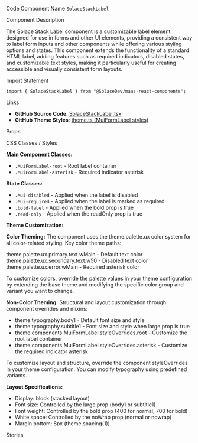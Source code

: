 
<Meta of={SolaceStackLabelStories} />

<Title>Stack Label</Title>

<Description of={SolaceStackLabelStories} />

<Subtitle>Code Component Name</Subtitle>
`SolaceStackLabel`

<Subtitle>Component Description</Subtitle>

The Solace Stack Label component is a customizable label element designed for use in forms and other UI elements, providing a consistent way to label form inputs and other components while offering various styling options and states. This component extends the functionality of a standard HTML label, adding features such as required indicators, disabled states, and customizable text styles, making it particularly useful for creating accessible and visually consistent form layouts.

<Subtitle>Import Statement</Subtitle>

```tsx
import { SolaceStackLabel } from "@SolaceDev/maas-react-components";
```

<Subtitle>Links</Subtitle>

- **GitHub Source Code**: [SolaceStackLabel.tsx](https://github.com/SolaceDev/maas-react-components/blob/main/src/components/form/SolaceStackLabel.tsx)
- **GitHub Theme Styles**: <a href="https://github.com/SolaceDev/maas-react-components/blob/main/src/resources/theme.ts#:~:text=MuiFormLabel" target="_blank">theme.ts (MuiFormLabel styles)</a>

<Subtitle>Props</Subtitle>

<ArgTypes of={SolaceStackLabelStories} />

<Subtitle>CSS Classes / Styles</Subtitle>

**Main Component Classes:**

- `.MuiFormLabel-root` - Root label container
- `.MuiFormLabel-asterisk` - Required indicator asterisk

**State Classes:**

- `.Mui-disabled` - Applied when the label is disabled
- `.Mui-required` - Applied when the label is marked as required
- `.bold-label` - Applied when the bold prop is true
- `.read-only` - Applied when the readOnly prop is true

**Theme Customization:**

**Color Theming:**
The component uses the theme.palette.ux color system for all color-related styling. Key color theme paths:

<div style={{ display: "flex", alignItems: "center", margin: "8px 0" }}>
	<div
		style={{
			width: "16px",
			height: "16px",
			backgroundColor: "#273749",
			border: "1px solid rgba(0,0,0,0.2)",
			borderRadius: "3px",
			marginRight: "8px"
		}}
	></div>
	<span>theme.palette.ux.primary.text.wMain - Default text color</span>
</div>
<div style={{ display: "flex", alignItems: "center", margin: "8px 0" }}>
	<div
		style={{
			width: "16px",
			height: "16px",
			backgroundColor: "#B1B9C0",
			border: "1px solid rgba(0,0,0,0.2)",
			borderRadius: "3px",
			marginRight: "8px"
		}}
	></div>
	<span>theme.palette.ux.secondary.text.w50 - Disabled text color</span>
</div>
<div style={{ display: "flex", alignItems: "center", margin: "8px 0" }}>
	<div
		style={{
			width: "16px",
			height: "16px",
			backgroundColor: "#E94C4E",
			border: "1px solid rgba(0,0,0,0.2)",
			borderRadius: "3px",
			marginRight: "8px"
		}}
	></div>
	<span>theme.palette.ux.error.wMain - Required asterisk color</span>
</div>

To customize colors, override the palette values in your theme configuration by extending the base theme and modifying the specific color group and variant you want to change.

**Non-Color Theming:**
Structural and layout customization through component overrides and mixins:

- theme.typography.body1 - Default font size and style
- theme.typography.subtitle1 - Font size and style when large prop is true
- theme.components.MuiFormLabel.styleOverrides.root - Customize the root label container
- theme.components.MuiFormLabel.styleOverrides.asterisk - Customize the required indicator asterisk

To customize layout and structure, override the component styleOverrides in your theme configuration. You can modify typography using predefined variants.

**Layout Specifications:**

- Display: block (stacked layout)
- Font size: Controlled by the large prop (body1 or subtitle1)
- Font weight: Controlled by the bold prop (400 for normal, 700 for bold)
- White space: Controlled by the noWrap prop (normal or nowrap)
- Margin bottom: 8px (theme.spacing(1))

<Subtitle>Stories</Subtitle>

<CustomStories />
